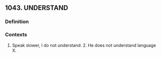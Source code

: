 ## 1043. UNDERSTAND
### Definition


### Contexts
1. Speak slower, I do not understand. 2. He does not understand language X.


